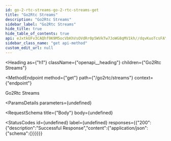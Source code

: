 ```yaml
---
id: go-2-rtc-streams-go-2-rtc-streams-get
title: "Go2Rtc Streams"
description: "Go2Rtc Streams"
sidebar_label: "Go2Rtc Streams"
hide_title: true
hide_table_of_contents: true
api: eJxtkUFv3CAQhf9K9M5ocVbKhVsOVdRr0p5WVkTw7JoWG8qMV1kh//dqvKuoTcsFAY8335tpEH9iuAMeS0FvkAtVLzHPXwc4nPK+SnhlqeQnfv18JIFBJS55ZmK4hn3X6TYQhxqL+sDhZQmBmI9Lunu+iWEQ8iw0i8p9KSmGraz9wfqngcNIk4drqy7zyfIp758l3L1cSWAwkYx5Q96gipcRDvZKbPlDx1TPVDVxw1ITHEaRws7agaa8O9Z48kK7cxwoW18iVvOn0FmbcvBpzCzuoevur5reIM7HrNwSJREcYKCFrrjd7n7XYTUomWXyW8DZT/S/JH8FbZBLUZnQu9iSfJzVZgNqt5SH25g03c2lN1BCfWvtzTN9r2ld9frXQvUCd+gNzr5G/6awh341GMkPVLfG/KQLHB5DoKLNPPu0KMM/Y9LcH41/+vIN6/ob2rrKNg==
sidebar_class_name: "get api-method"
custom_edit_url: null
---
```



<Heading
  as={"h1"}
  className={"openapi__heading"}
  children={"Go2Rtc Streams"}
>
</Heading>

<MethodEndpoint
  method={"get"}
  path={"/go2rtc/streams"}
  context={"endpoint"}
>
  
</MethodEndpoint>



Go2Rtc Streams

<ParamsDetails
  parameters={undefined}
>
  
</ParamsDetails>

<RequestSchema
  title={"Body"}
  body={undefined}
>
  
</RequestSchema>

<StatusCodes
  id={undefined}
  label={undefined}
  responses={{"200":{"description":"Successful Response","content":{"application/json":{"schema":{}}}}}}
>
  
</StatusCodes>


      